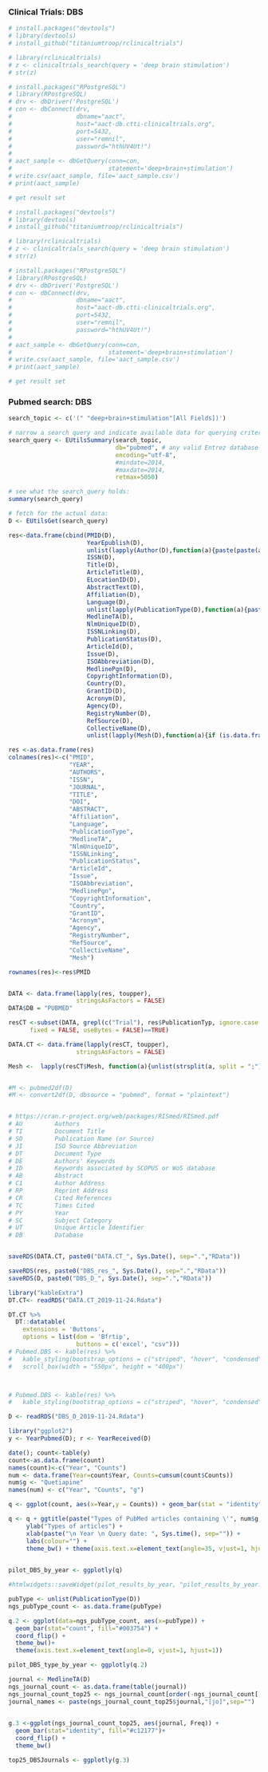 ### Clinical Trials: DBS

```r
# install.packages("devtools")
# library(devtools)
# install_github("titaniumtroop/rclinicaltrials")

# library(rclinicaltrials)
# z <- clinicaltrials_search(query = 'deep brain stimulation')
# str(z)

# install.packages("RPostgreSQL")
# library(RPostgreSQL)
# drv <- dbDriver('PostgreSQL')
# con <- dbConnect(drv,
#                  dbname="aact",
#                  host="aact-db.ctti-clinicaltrials.org",
#                  port=5432,
#                  user="remnil",
#                  password="hthUV4Ut!")
# 
# aact_sample <- dbGetQuery(conn=con,
#                           statement='deep+brain+stimulation')
# write.csv(aact_sample, file='aact_sample.csv')
# print(aact_sample)

# get result set
```


```r
# install.packages("devtools")
# library(devtools)
# install_github("titaniumtroop/rclinicaltrials")

# library(rclinicaltrials)
# z <- clinicaltrials_search(query = 'deep brain stimulation')
# str(z)

# install.packages("RPostgreSQL")
# library(RPostgreSQL)
# drv <- dbDriver('PostgreSQL')
# con <- dbConnect(drv,
#                  dbname="aact",
#                  host="aact-db.ctti-clinicaltrials.org",
#                  port=5432,
#                  user="remnil",
#                  password="hthUV4Ut!")
# 
# aact_sample <- dbGetQuery(conn=con,
#                           statement='deep+brain+stimulation')
# write.csv(aact_sample, file='aact_sample.csv')
# print(aact_sample)

# get result set
```


### Pubmed search: DBS

```r
search_topic <- c('(" "deep+brain+stimulation"[All Fields])')

# narrow a search query and indicate available data for querying criteria:
search_query <- EUtilsSummary(search_topic, 
                              db="pubmed", # any valid Entrez database
                              encoding="utf-8",
                              #mindate=2014, 
                              #maxdate=2014,
                              retmax=5050)

# see what the search_query holds:
summary(search_query)

# fetch for the actual data:
D <- EUtilsGet(search_query)

res<-data.frame(cbind(PMID(D),
                      YearEpublish(D),
                      unlist(lapply(Author(D),function(a){paste(paste(a$LastName,a$Initials,sep=" "),collapse=";")})), #Author(D),  
                      ISSN(D),                
                      Title(D),
                      ArticleTitle(D),
                      ELocationID(D),
                      AbstractText(D),
                      Affiliation(D),
                      Language(D),
                      unlist(lapply(PublicationType(D),function(a){paste(a,collapse =";")})),
                      MedlineTA(D),
                      NlmUniqueID(D),
                      ISSNLinking(D),
                      PublicationStatus(D),
                      ArticleId(D),
                      Issue(D),
                      ISOAbbreviation(D),
                      MedlinePgn(D),
                      CopyrightInformation(D),
                      Country(D),
                      GrantID(D),
                      Acronym(D),
                      Agency(D),
                      RegistryNumber(D),
                      RefSource(D),
                      CollectiveName(D),
                      unlist(lapply(Mesh(D),function(a){if (is.data.frame(a)){a=paste(a$Heading,collapse =";")}else{a='NA'}}))))

res <-as.data.frame(res)
colnames(res)<-c("PMID",
                 "YEAR",
                 "AUTHORS",
                 "ISSN",
                 "JOURNAL",
                 "TITLE",
                 "DOI",
                 "ABSTRACT",
                 "Affiliation",
                 "Language",
                 "PublicationType",
                 "MedlineTA",
                 "NlmUniqueID",
                 "ISSNLinking",
                 "PublicationStatus",
                 "ArticleId",
                 "Issue",
                 "ISOAbbreviation",
                 "MedlinePgn",
                 "CopyrightInformation",
                 "Country",
                 "GrantID",
                 "Acronym",
                 "Agency",
                 "RegistryNumber",
                 "RefSource",
                 "CollectiveName",
                 "Mesh")

rownames(res)<-res$PMID


DATA <- data.frame(lapply(res, toupper),
                   stringsAsFactors = FALSE)
DATA$DB = "PUBMED"

resCT <-subset(DATA, grepl(c("Trial"), res$PublicationTyp, ignore.case = FALSE, perl = FALSE,
      fixed = FALSE, useBytes = FALSE)==TRUE)

DATA.CT <- data.frame(lapply(resCT, toupper),
                   stringsAsFactors = FALSE)

Mesh <-  lapply(resCT$Mesh, function(a){unlist(strsplit(a, split = ";"))})


#M <- pubmed2df(D)
#M <- convert2df(D, dbsource = "pubmed", format = "plaintext")


# https://cran.r-project.org/web/packages/RISmed/RISmed.pdf
# AU		 Authors
# TI		 Document Title
# SO		 Publication Name (or Source)
# JI		 ISO Source Abbreviation
# DT		 Document Type
# DE		 Authors' Keywords
# ID		 Keywords associated by SCOPUS or WoS database
# AB		 Abstract
# C1		 Author Address
# RP		 Reprint Address
# CR		 Cited References
# TC		 Times Cited
# PY		 Year
# SC		 Subject Category
# UT		 Unique Article Identifier
# DB		 Database


saveRDS(DATA.CT, paste0("DATA.CT_", Sys.Date(), sep=".","RData"))

saveRDS(res, paste0("DBS_res_", Sys.Date(), sep=".","RData"))
saveRDS(D, paste0("DBS_D_", Sys.Date(), sep=".","RData"))
```


```r
library("kableExtra")
DT.CT<- readRDS("DATA.CT_2019-11-24.Rdata")

DT.CT %>%
  DT::datatable(
    extensions = 'Buttons', 
    options = list(dom = 'Bfrtip', 
                   buttons = c('excel', "csv")))
# Pubmed.DBS <- kable(res) %>%
#   kable_styling(bootstrap_options = c("striped", "hover", "condensed", "responsive"), full_width = T, font_size = 7) %>%
#   scroll_box(width = "550px", height = "400px")



# Pubmed.DBS <- kable(res) %>%
#   kable_styling(bootstrap_options = c("striped", "hover", "condensed", "responsive"), full_width = T, font_size = 7) 

D <- readRDS("DBS_D_2019-11-24.Rdata")

library("ggplot2")
y <- YearPubmed(D); r <- YearReceived(D)

date(); count<-table(y)
count<-as.data.frame(count)
names(count)<-c("Year", "Counts")
num <- data.frame(Year=count$Year, Counts=cumsum(count$Counts))
num$g <- "Quetiapine"
names(num) <- c("Year", "Counts", "g")

q <- ggplot(count, aes(x=Year,y = Counts)) + geom_bar(stat = "identity", fill="#FF0040")

q <- q + ggtitle(paste("Types of PubMed articles containing \'", num$g, "\' ", "= ", max(num$Counts), sep="")) +
     ylab("Types of articles") +
     xlab(paste("\n Year \n Query date: ", Sys.time(), sep="")) +
     labs(colour="") +
     theme_bw() + theme(axis.text.x=element_text(angle=35, vjust=1, hjust=1))
     

pilot_DBS_by_year <- ggplotly(q)

#htmlwidgets::saveWidget(pilot_results_by_year, "pilot_results_by_year.html")
```


```r
pubType <- unlist(PublicationType(D))
ngs_pubType_count <- as.data.frame(pubType)

q.2 <- ggplot(data=ngs_pubType_count, aes(x=pubType)) +
  geom_bar(stat="count", fill="#003754") +
  coord_flip() +
  theme_bw()+ 
  theme(axis.text.x=element_text(angle=0, vjust=1, hjust=1))

pilot_DBS_type_by_year <- ggplotly(q.2)

```


```r
journal <- MedlineTA(D)
ngs_journal_count <- as.data.frame(table(journal))
ngs_journal_count_top25 <- ngs_journal_count[order(-ngs_journal_count[,2]),][1:25,]
journal_names <- paste(ngs_journal_count_top25$journal,"[jo]",sep="")
 

g.3 <-ggplot(ngs_journal_count_top25, aes(journal, Freq)) + 
  geom_bar(stat="identity", fill="#c12177")+
  coord_flip() +
  theme_bw()

top25_DBSJournals <- ggplotly(g.3)

```